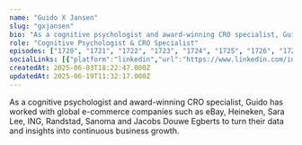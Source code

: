 ```yaml
---
name: "Guido X Jansen"
slug: "gxjansen"
bio: "As a cognitive psychologist and award-winning CRO specialist, Guido has worked with global e-commerce companies such as eBay, Heineken, Sara Lee, ING, Randstad, Sanoma and Jacobs Douwe Egberts to turn their data and insights into continuous business growth."
role: "Cognitive Psychologist & CRO Specialist"
episodes: ["1720", "1721", "1722", "1723", "1724", "1725", "1726", "1727", "1728", "1729", "1710", "1711", "1712", "1713", "1714", "1715", "1716", "1717", "1718", "1719", "1700", "1701", "1702", "1703", "1704"]
socialLinks: [{"platform":"linkedin","url":"https://www.linkedin.com/in/gxjansen"}]
createdAt: 2025-06-03T18:22:47.000Z
updatedAt: 2025-06-19T11:32:17.000Z
---
```


As a cognitive psychologist and award-winning CRO specialist, Guido has worked with global e-commerce companies such as eBay, Heineken, Sara Lee, ING, Randstad, Sanoma and Jacobs Douwe Egberts to turn their data and insights into continuous business growth.